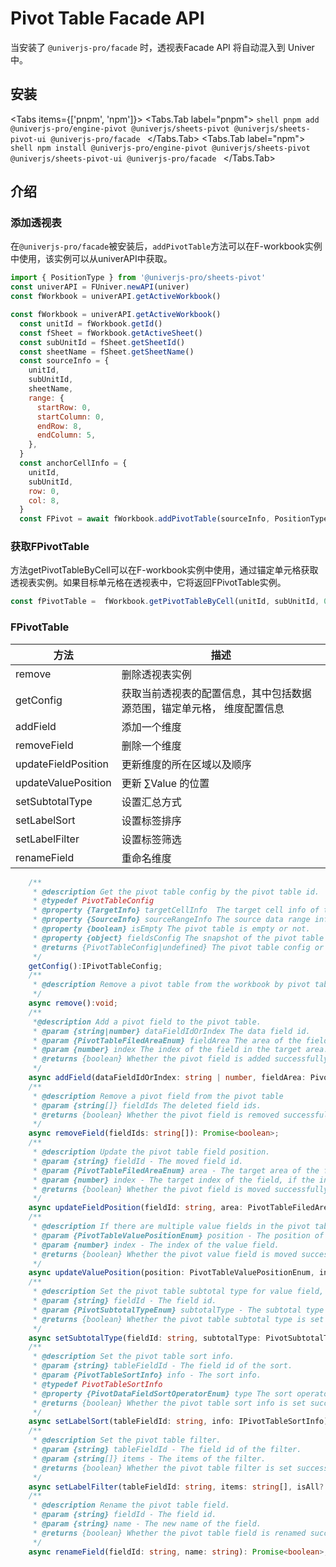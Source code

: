 
# Pivot Table Facade API
当安装了 `@univerjs-pro/facade` 时，透视表Facade API 将自动混入到 Univer 中。

## 安装

<Tabs items={['pnpm', 'npm']}>
  <Tabs.Tab label="pnpm">
    ```shell
    pnpm add @univerjs-pro/engine-pivot @univerjs/sheets-pivot @univerjs/sheets-pivot-ui @univerjs-pro/facade
    ```
  </Tabs.Tab>
  <Tabs.Tab label="npm">
    ```shell
    npm install @univerjs-pro/engine-pivot @univerjs/sheets-pivot @univerjs/sheets-pivot-ui @univerjs-pro/facade
    ```
  </Tabs.Tab>
</Tabs>

## 介绍

### 添加透视表

在`@univerjs-pro/facade`被安装后，`addPivotTable`方法可以在F-workbook实例中使用，该实例可以从univerAPI中获取。

```javascript
import { PositionType } from '@univerjs-pro/sheets-pivot'
const univerAPI = FUniver.newAPI(univer)
const fWorkbook = univerAPI.getActiveWorkbook()

const fWorkbook = univerAPI.getActiveWorkbook()
  const unitId = fWorkbook.getId()
  const fSheet = fWorkbook.getActiveSheet()
  const subUnitId = fSheet.getSheetId()
  const sheetName = fSheet.getSheetName()
  const sourceInfo = {
    unitId,
    subUnitId,
    sheetName,
    range: {
      startRow: 0,
      startColumn: 0,
      endRow: 8,
      endColumn: 5,
    },
  }
  const anchorCellInfo = {
    unitId,
    subUnitId,
    row: 0,
    col: 8,
  }
  const FPivot = await fWorkbook.addPivotTable(sourceInfo, PositionType.Exiting, anchorCellInfo)
```

### 获取FPivotTable

方法getPivotTableByCell可以在F-workbook实例中使用，通过锚定单元格获取透视表实例。如果目标单元格在透视表中，它将返回FPivotTable实例。

```javascript
const fPivotTable =  fWorkbook.getPivotTableByCell(unitId, subUnitId, 0, 8)
```

### FPivotTable

| 方法                | 描述                                                                    |
| ------------------- | ----------------------------------------------------------------------- |
| remove              | 删除透视表实例                                                          |
| getConfig           | 获取当前透视表的配置信息，其中包括数据源范围，锚定单元格， 维度配置信息 |
| addField            | 添加一个维度                                                            |
| removeField         | 删除一个维度                                                            |
| updateFieldPosition | 更新维度的所在区域以及顺序                                              |
| updateValuePosition | 更新 ∑Value 的位置                                                      |
| setSubtotalType     | 设置汇总方式                                                            |
| setLabelSort        | 设置标签排序                                                            |
| setLabelFilter      | 设置标签筛选                                                            |
| renameField         | 重命名维度                                                              |

```typescript
    /**
     * @description Get the pivot table config by the pivot table id.
     * @typedef PivotTableConfig
     * @property {TargetInfo} targetCellInfo  The target cell info of the pivot table.
     * @property {SourceInfo} sourceRangeInfo The source data range info of the pivot table.
     * @property {boolean} isEmpty The pivot table is empty or not.
     * @property {object} fieldsConfig The snapshot of the pivot table fields config.
     * @returns {PivotTableConfig|undefined} The pivot table config or undefined.
     */
    getConfig():IPivotTableConfig;
    /**
     * @description Remove a pivot table from the workbook by pivot table id
     */
    async remove():void;
    /**
     *@description Add a pivot field to the pivot table.
     * @param {string|number} dataFieldIdOrIndex The data field id.
     * @param {PivotTableFiledAreaEnum} fieldArea The area of the field.
     * @param {number} index The index of the field in the target area.
     * @returns {boolean} Whether the pivot field is added successfully.
     */
    async addField(dataFieldIdOrIndex: string | number, fieldArea: PivotTableFiledAreaEnum, index: number): Promise<boolean>;
    /**
     * @description Remove a pivot field from the pivot table
     * @param {string[]} fieldIds The deleted field ids.
     * @returns {boolean} Whether the pivot field is removed successfully.
     */
    async removeField(fieldIds: string[]): Promise<boolean>;
    /**
     * @description Update the pivot table field position.
     * @param {string} fieldId - The moved field id.
     * @param {PivotTableFiledAreaEnum} area - The target area of the field.
     * @param {number} index - The target index of the field, if the index is bigger than the field count in the target area, the field will be moved to the last, if the index is smaller than 0, the field will be moved to the first.
     * @returns {boolean} Whether the pivot field is moved successfully.
     */
    async updateFieldPosition(fieldId: string, area: PivotTableFiledAreaEnum, index: number): Promise<boolean>;
    /**
     * @description If there are multiple value fields in the pivot table, you can update the position of the value field, which only can be position in row or column.
     * @param {PivotTableValuePositionEnum} position - The position of the value field.
     * @param {number} index - The index of the value field.
     * @returns {boolean} Whether the pivot value field is moved successfully.
     */
    async updateValuePosition(position: PivotTableValuePositionEnum, index: number): Promise<boolean>;
    /**
     * @description Set the pivot table subtotal type for value field, it only works for the value field.
     * @param {string} fieldId - The field id.
     * @param {PivotSubtotalTypeEnum} subtotalType - The subtotal type of the field.
     * @returns {boolean} Whether the pivot table subtotal type is set successfully.
     */
    async setSubtotalType(fieldId: string, subtotalType: PivotSubtotalTypeEnum): Promise<boolean>;
    /**
     * @description Set the pivot table sort info.
     * @param {string} tableFieldId - The field id of the sort.
     * @param {PivotTableSortInfo} info - The sort info.
     * @typedef PivotTableSortInfo
     * @property {PivotDataFieldSortOperatorEnum} type The sort operator of the field items.
     * @returns {boolean} Whether the pivot table sort info is set successfully.
     */
    async setLabelSort(tableFieldId: string, info: IPivotTableSortInfo): Promise<boolean>;
    /**
     * @description Set the pivot table filter.
     * @param {string} tableFieldId - The field id of the filter.
     * @param {string[]} items - The items of the filter.
     * @returns {boolean} Whether the pivot table filter is set successfully.
     */
    async setLabelFilter(tableFieldId: string, items: string[], isAll?: boolean): Promise<boolean>;
    /**
     * @description Rename the pivot table field.
     * @param {string} fieldId - The field id. 
     * @param {string} name - The new name of the field.
     * @returns {boolean} Whether the pivot table field is renamed successfully.
     */
    async renameField(fieldId: string, name: string): Promise<boolean>;
```